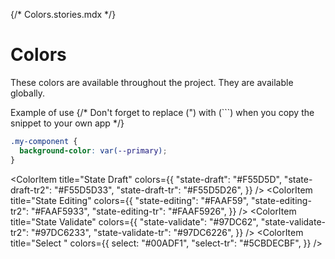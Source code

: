 {/* Colors.stories.mdx */}


<Meta title="Tokens/Colors.bak" />

# Colors

These colors are available throughout the project.
They are available globally.

Example of use
{/* Don't forget to replace (") with (```) when you copy the snippet to your own app */}

```css
.my-component {
  background-color: var(--primary);
}
```

<ColorPalette>
  <ColorItem
    title="Primary"
    colors={{
      primary: "#5CBDEC",
      "primary-tr": "#5CBDEC40",
    }}
  />
  <ColorItem
    title="Secondary"
    colors={{
      secondary: "#E72179",
    }}
  />
  <ColorItem
    title="Tertiary"
    colors={{
      tertiary: "#FFDE00",
    }}
  />
  <ColorItem
    title="White"
    subtitle="Some of white"
    colors={{
      white: "#FFFFFF",
      "white-tr2": "#FFFFFF33",
      "white-tr": "#FFFFFF26",
    }}
  />
  <ColorItem
    title="Greys light"
    subtitle="Some of the greys"
    colors={{
      "grey-light5": "#E4E4E4",
      "grey-light4": "#D6D6D6",
      "grey-light7": "#A6A6A6",
      "grey-light": "#A4A4A4",
      "grey-light-tr": "#00000029",
    }}
  />
  <ColorItem
    title="Greys"
    subtitle="Some of the greys"
    colors={{
      "grey-light8": "#939393",
      "grey-light6": "#8E8E8E",
      "grey-light9": "#888888",
      "grey-light3": "#707070",
      "grey-light10": "#616161",
      "grey-dark6": "#606060",
      "grey-dark5": "#595959",
      "grey-light-tr2": "#0000005C",
    }}
  />
  <ColorItem
    title="Greys Dark"
    subtitle="Some of the greys"
    colors={{
      "grey-dark2": "#535353",
      "grey-dark3": "#474747",
      "grey-dark4": "#373737",
      "grey-dark": "#333",
      "grey-dark7": "#2C2C2C",
      "grey-dark8": "#2A2A2A",
      "grey-dark-tr3": "#37373780",
    }}
  />

  <ColorItem
    title="State Draft"
    colors={{
      "state-draft": "#F55D5D",
      "state-draft-tr2": "#F55D5D33",
      "state-draft-tr": "#F55D5D26",
    }}
  />
  <ColorItem
    title="State Editing"
    colors={{
      "state-editing": "#FAAF59",
      "state-editing-tr2": "#FAAF5933",
      "state-editing-tr": "#FAAF5926",
    }}
  />
  <ColorItem
    title="State Validate"
    colors={{
      "state-validate": "#97DC62",
      "state-validate-tr2": "#97DC6233",
      "state-validate-tr": "#97DC6226",
    }}
  />
  <ColorItem
    title="Select "
    colors={{
      select: "#00ADF1",
      "select-tr": "#5CBDECBF",
    }}
  />
</ColorPalette>
